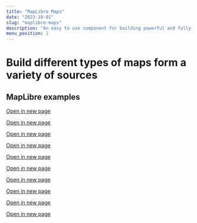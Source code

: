 ```yaml
---
title: "MapLibre Maps"
date: "2023-10-01"
slug: "maplibre-maps"
description: "An easy to use component for building powerful and fully customizable maps"
menu_position: 2
---
```


# Build different types of maps form a variety of sources




## MapLibre examples

[Open in new page](./examples/maplibre-adding-raster-basemaps)

<MaplibreAddingRasterBasemaps />

[Open in new page](./examples/maplibre-all-shorthand-basemaps)

<MaplibreAddingRasterBasemapsShorthand />

[Open in new page](./examples/maplibre-from-json-style)

<MaplibreFromJsonStyle />

[Open in new page](./examples/maplibre-from-json-style-expanding)

<MaplibreFromJsonStyleExpanding />

[Open in new page](./examples/maplibre-from-json-style-custom)

<MaplibreFromJsonStyleCustom />

[Open in new page](./examples/maplibre-adding-controls)

<MaplibreAddingControls />

[Open in new page](./examples/maplibre-local-geojson)

<MaplibreLocalGeoJSON />

[Open in new page](./examples/maplibre-local-geojson-fitToContent)

<MaplibreFitToContentLocalGeoJSON />

[Open in new page](./examples/maplibre-directus-with-filter)

<MaplibreAndDirectusWithFilter />

[Open in new page](./examples/maplibre-local-geojson-dropdown)

<MaplibreLocalGeoJSONDropDown />
